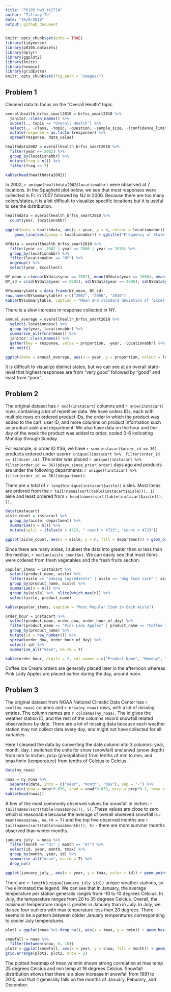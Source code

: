 ```yaml
---
title: "P8105_hw3_tt2714"
author: "Tiffany Tu"
date: "10/8/2018"
output: github_document
---
```


```r
knitr::opts_chunk$set(echo = TRUE)
library(tidyverse)
library(p8105.datasets)
library(dplyr)
library(ggplot2)
library(knitr)
library(hexbin)
library(gridExtra)
knitr::opts_chunk$set(fig.path = "images/")
```

## Problem 1
Cleaned data to focus on the "Overall Health" topic
```r
overallhealth_brfss_smart2010 = brfss_smart2010 %>% 
  janitor::clean_names() %>%
  subset(., topic == "Overall Health") %>% 
  select(., -class, -topic, -question, -sample_size, -(confidence_limit_low:geo_location)) %>% 
  mutate(response = as.factor(response)) %>% 
  spread(response, data_value)

healthdata2002 = overallhealth_brfss_smart2010 %>% 
  filter(year == 2002) %>% 
  group_by(locationabbr) %>% 
  mutate(freq = n()) %>% 
  filter(freq == 7)

kable(head(healthdata2002))
```
   
In 2002, `r unique(healthdata2002$locationabbr)` were observed at 7 locations. In the Spaghetti plot below, we see that most responses were collected in FL in 2007 followed by NJ in 2006. Because there are too many colors/states, it is a bit difficult to visualize specific locations but it is useful to see the distribution. 
```r
healthdata = overallhealth_brfss_smart2010 %>% 
  count(year, locationabbr)
  
ggplot(data = healthdata, aes(x = year, y = n, colour = locationabbr)) +
    geom_line(aes(group = locationabbr)) + ggtitle("Frequency of State Responses to Overall Health")
```

```r
NYdata = overallhealth_brfss_smart2010 %>% 
  filter(year ==  2002 | year == 2006 | year == 2010) %>% 
  group_by(locationabbr) %>% 
  filter(locationabbr == "NY") %>% 
  ungroup() %>% 
  select(year, Excellent) 

NY_mean = c(mean(NYdata$year == 2002), mean(NYdata$year == 2006), mean(NYdata$year == 2010))
NY_sd = c(sd(NYdata$year == 2002), sd(NYdata$year == 2006), sd(NYdata$year == 2010))

NYsummarytable = data.frame(NY_mean, NY_sd) 
row.names(NYsummarytable) = c("2002", "2006", "2010")
kable(NYsummarytable, caption = "Mean and standard deviation of 'Excellent' Responses in NY")
```
   
There is a slow increase in response collected in NY. 
   
```r
annual_average = overallhealth_brfss_smart2010 %>%
  select(-locationdesc) %>% 
  group_by(year, locationabbr) %>% 
  summarise_all(funs(mean)) %>% 
  janitor::clean_names() %>% 
  gather(key = response, value = proportion, -year, -locationabbr) %>% 
  na.omit()

ggplot(data = annual_average, aes(x = year, y = proportion, colour = locationabbr)) + geom_line(alpha = 0.4) + facet_wrap(~ response, ncol = 2) + ggtitle("State-level averages of response to 'Overall Health'")
```
   
It is difficult to visualize distinct states, but we can see at an overall state-level that highest responses are from "very good" followed by "good" and least from "poor".

## Problem 2
The original dataset has `r ncol(instacart)` columns and `r nrow(instacart)` rows, containing a lot of repetitive data. We have orders IDs, each with multiple rows on ordered product IDs, the order in which the product was added to the cart, user ID, and more columns on product information such as product aisle and department. We also have data on the hour and the day of the week the product was added to order, coded 0-6 indicating Monday through Sunday. 
   
For example, in order ID #36, we have `r sum(instacart$order_id == 36)` products ordered under user#`r unique((instacart %>%  filter(order_id == 1))$user_id)`. The order was placed `r unique((instacart %>%  filter(order_id == 36))$days_since_prior_order)` days ago and products are under the following departments: `r unique((instacart %>%  filter(order_id == 36))$department)`. 

There are a total of `r length(unique(instacart$aisle))` aisles. Most items are ordered from the `r tail(names(sort(table(instacart$aisle))), 1)` aisle and least ordered from `r head(names(sort(table(instacart$aisle))), 1)`. 

```r
data(instacart)
aisle_count = instacart %>% 
  group_by(aisle, department) %>% 
  summarise(n = n()) %>% 
  mutate(split = ifelse(n > 4723, " count > 4723", "count < 4723")) 

ggplot(aisle_count, aes(x = aisle, y = n, fill = department)) + geom_bar(stat = "identity") + labs(title = "Items ordered in each aisle", y = "count") + theme(axis.text.y = element_text(angle = 20, hjust = 1)) + facet_wrap(~ split, scales = "free",  ncol = 2) + theme(axis.text.x = element_text(angle = 65, hjust = 1), axis.text.y = element_text(size = 10), plot.title = element_text(size = 22), legend.text = element_text(size = 13), axis.title.x = element_text(size = 18), axis.title.y = element_text(size = 18), legend.title = element_text(size = 18)) + coord_flip()
```
    
Since there are many aisles, I subset the data into greater than or less than the median, `r median(aisle_count$n)`. We can easily see that most items were ordered from fresh vegetables and the fresh fruits section.    

```r
popular_items = instacart %>% 
  select(product_name, aisle) %>% 
  filter(aisle == "baking ingredients" | aisle == "dog food care" | aisle == "packaged vegetables fruits") %>% 
  group_by(product_name, aisle) %>% 
  summarise(n = n()) %>% 
  group_by(aisle) %>%  slice(which.max(n)) %>% 
  select(aisle, product_name)

kable(popular_items, caption = "Most Popular Item in Each Aisle")
```

```r
order_hour = instacart %>% 
  select(product_name, order_dow, order_hour_of_day) %>% 
  filter(product_name == "Pink Lady Apples" | product_name == "Coffee Ice Cream") %>% 
  group_by(product_name) %>% 
  mutate(id = row_number()) %>% 
  spread(order_dow, order_hour_of_day) %>% 
  select(-id) %>% 
  summarise_all("mean", na.rm = T) 

kable(order_hour, digits = 2, col.names = c("Product Name", "Monday", "Tuesday", "Wednesday", "Thursday", "Friday", "Saturday", "Sunday"), caption = "Mean Hour of Day Orders are Placed")
```
   
Coffee Ice Cream orders are generally placed later in the afternoon whereas Pink Lady Apples are placed earlier during the day, around noon. 
   
## Problem 3
The original dataset from NOAA National Climatic Data Center has `r ncol(ny_noaa)` columns and `r nrow(ny_noaa)` rows, with a lot of missing entries. The column names are `r colnames(ny_noaa)`. The id gives the weather station ID, and the rest of the columns record snowfall related observations by date. There are a lot of missing data because each weather station may not collect data every day, and might not have collected for all variables.
   
Here I cleaned the data by converting the date column into 3 columns: year, month, day. I switched the units for snow (snowfall) and snwd (snow depth) from mm to inches, prcp (precipitation) from tenths of mm to mm, and tmax/tmin (temperature) from tenths of Celcius to Celcius.

```r
data(ny_noaa)

noaa = ny_noaa %>% 
  separate(date, into = c("year", "month", "day"), sep = "-") %>% 
  mutate(snow = snow*0.039, snwd = snwd*0.039, prcp = prcp*0.1, tmax = as.numeric(tmax)*0.1, tmin = as.numeric(tmin)*0.1) 
kable(head(noaa))
```
   
A few of the most commonly observed values for snowfall in inches: `r tail(names(sort(table(noaa$snow))), 5)`. These values are close to zero which is reasonable because the average of overall observed snowfall is `r mean(noaa$snow, na.rm = T)` and the top five observed months are `r tail(names(sort(table(noaa$month))), 5)` - there are more summer months observed than winter months. 

```r
january_july_ = noaa %>% 
  filter(month == "01" | month == "07") %>% 
  select(id, year, month, tmax) %>% 
  group_by(month, year, id) %>% 
  summarise_all("mean", na.rm = T) %>% 
  drop_na()

ggplot(january_july_, aes(x = year, y = tmax, color = id)) + geom_point(alpha = 0.5) + facet_wrap(~ month, scales = "free", nrow = 2) + theme(axis.text.x = element_text(angle = 65, hjust = 1, size = 8), legend.position = "none") + labs(title = "Average Max Temperature in January and July", y = "tmax (Degrees Celcius)")
```

There are `r length(unique(january_july_$id))` unique weather stations, so I've eliminated the legend. We can see that in January, the average temperature per station generally ranges from -10 to 10 degrees Celcius. In July, the temperature ranges from 20 to 35 degrees Celcius. Overall, the maximum temperature range is greater in January than in July. In July, we do see four outliers with max temperature less than 20 degrees. There seems to be a pattern between colder January temperatures corresponding to cooler July temperatures.  

```r
plot1 = ggplot(noaa %>% drop_na(), aes(x = tmax, y = tmin)) + geom_hex() + labs(title = "Maximum vs Minimum Temperature per day (degrees Celcius)")

snowfall = noaa %>% 
  filter(between(snow, 0, 10))
plot2 = ggplot(snowfall, aes(x = year, y = snow, fill = month)) + geom_bar(stat = "identity", alpha = 0.7)  + labs(title = "Snowfall Distribution (1981-2010)", y = "snowfall (Inches)") + theme(axis.text.x = element_text(angle = 65, hjust = 1, size = 8))
grid.arrange(plot1, plot2, nrow = 2)
```

The plotted heatmap of tmax vs tmin shows strong correlation at max temp 25 degrees Celcius and min temp at 18 degrees Celcius. Snowfall distribution shows that there is a slow increase in snowfall from 1981 to 2010, and that it generally falls on the months of January, Feburary, and December. 

